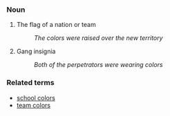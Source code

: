 === Noun ===

# The flag of a nation or team
#: ''The colors were raised over the new territory''
# Gang insignia
#: ''Both of the perpetrators were wearing colors''

=== Related terms ===

* [[school colors]]
* [[team colors]]